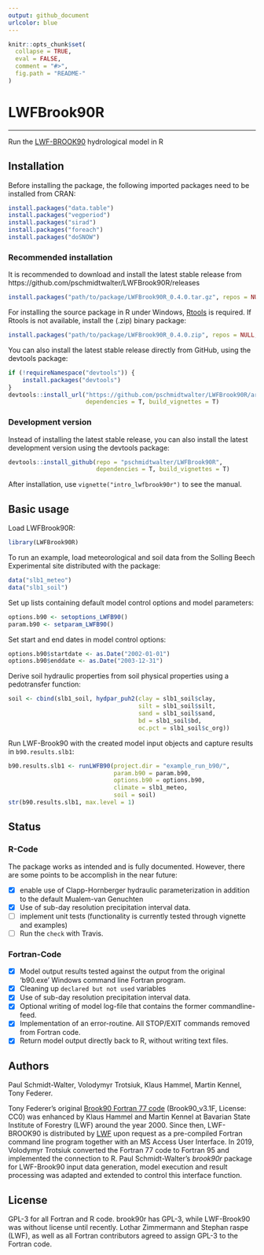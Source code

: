 ```yaml
---
output: github_document
urlcolor: blue
---
```


<!-- README.md is generated from README.Rmd. Please edit that file -->

```r
knitr::opts_chunk$set(
  collapse = TRUE,
  eval = FALSE,
  comment = "#>",
  fig.path = "README-"
)
```

# LWFBrook90R

------

Run the [LWF-BROOK90](https://www.lwf.bayern.de/boden-klima/wasserhaushalt/index.php) hydrological model in R

## Installation

Before installing the package, the following imported packages need to be installed from CRAN:
```r
install.packages("data.table")
install.packages("vegperiod")
install.packages("sirad")
install.packages("foreach")
install.packages("doSNOW")
```

### Recommended installation
It is recommended to download and install the latest stable release from https://github.com/pschmidtwalter/LWFBrook90R/releases

```r
install.packages("path/to/package/LWFBrook90R_0.4.0.tar.gz", repos = NULL, type = "source")
```

For installing the source package in R under Windows, [Rtools](https://cran.r-project.org/bin/windows/Rtools/) is required. If Rtools is not available, install the (.zip) binary package:
```r
install.packages("path/to/package/LWFBrook90R_0.4.0.zip", repos = NULL, type = "binary")
```

You can also install the latest stable release directly from GitHub, using the devtools package:
```r
if (!requireNamespace("devtools")) {
    install.packages("devtools")
}
devtools::install_url("https://github.com/pschmidtwalter/LWFBrook90R/archive/v0.4.0.tar.gz",
                      dependencies = T, build_vignettes = T)

```

### Development version

Instead of installing the latest stable release, you can also install the latest development version using the devtools package:
```r
devtools::install_github(repo = "pschmidtwalter/LWFBrook90R", 
                         dependencies = T, build_vignettes = T)
```

After installation, use `vignette("intro_lwfbrook90r")` to see the manual. 

## Basic usage

Load LWFBrook90R:
```r
library(LWFBrook90R)
```

To run an example, load meteorological and soil data from the Solling Beech Experimental site distributed with the package:
```r
data("slb1_meteo")
data("slb1_soil")
```

Set up lists containing default model control options and model parameters:
```r
options.b90 <- setoptions_LWFB90()
param.b90 <- setparam_LWFB90()
```
Set start and end dates in model control options:
```r
options.b90$startdate <- as.Date("2002-01-01")
options.b90$enddate <- as.Date("2003-12-31")
```

Derive soil hydraulic properties from soil physical properties using a pedotransfer function:
```r
soil <- cbind(slb1_soil, hydpar_puh2(clay = slb1_soil$clay,
                                     silt = slb1_soil$silt,
                                     sand = slb1_soil$sand,
                                     bd = slb1_soil$bd,
                                     oc.pct = slb1_soil$c_org))
```

Run LWF-Brook90 with the created model input objects and capture results in `b90.results.slb1`:
```r
b90.results.slb1 <- runLWFB90(project.dir = "example_run_b90/",
                              param.b90 = param.b90,
                              options.b90 = options.b90,
                              climate = slb1_meteo,
                              soil = soil)
str(b90.results.slb1, max.level = 1)
```

## Status

### R-Code

The package works as intended and is fully documented. However, there are some points to be accomplish in the near future:

- [x] enable use of Clapp-Hornberger hydraulic parameterization in addition to the default Mualem-van Genuchten
- [x] Use of sub-day resolution precipitation interval data.
- [ ] implement unit tests (functionality is currently tested through vignette and examples)
- [ ] Run the `check` with Travis.

### Fortran-Code 
 
- [x] Model output results tested against the output from the original 'b90.exe' Windows command line Fortran program. 
- [x] Cleaning up `declared but not used` variables
- [x] Use of sub-day resolution precipitation interval data.
- [x] Optional writing of model log-file that contains the former commandline-feed.
- [x] Implementation of an error-routine. All STOP/EXIT commands removed from Fortran code.
- [x] Return model output directly back to R, without writing text files.

## Authors 
Paul Schmidt-Walter, Volodymyr Trotsiuk, Klaus Hammel, Martin Kennel, Tony Federer.

Tony Federer's original [Brook90 Fortran 77 code](http://www.ecoshift.net/brook/b90doc.html) (Brook90_v3.1F, License: CC0) was enhanced by Klaus Hammel and Martin Kennel at Bavarian State Institute of Forestry (LWF) around the year 2000. Since then, LWF-BROOK90 is distributed by [LWF](https://www.lwf.bayern.de/boden-klima/wasserhaushalt/index.php) upon request as a pre-compiled Fortran command line program together with an MS Access User Interface. In 2019, Volodymyr Trotsiuk converted the Fortran 77 code to Fortran 95 and implemented the connection to R. Paul Schmidt-Walter's *brook90r* package for LWF-Brook90 input data generation, model execution and result processing was adapted and extended to control this interface function.

## License
GPL-3 for all Fortran and R code. brook90r has GPL-3, while LWF-Brook90 was without license until recently. Lothar Zimmermann and Stephan raspe (LWF), as well as all Fortran contributors agreed to assign GPL-3 to the Fortran code.

